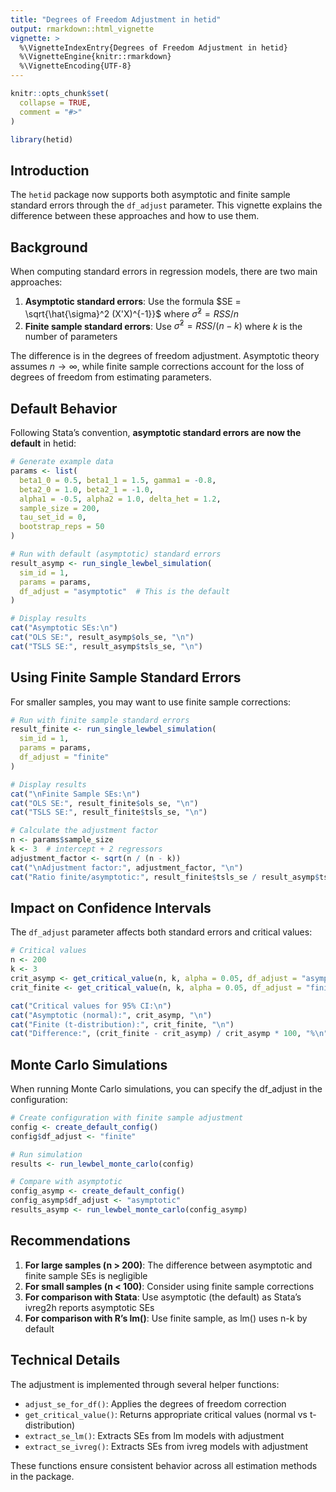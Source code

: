 ```yaml
---
title: "Degrees of Freedom Adjustment in hetid"
output: rmarkdown::html_vignette
vignette: >
  %\VignetteIndexEntry{Degrees of Freedom Adjustment in hetid}
  %\VignetteEngine{knitr::rmarkdown}
  %\VignetteEncoding{UTF-8}
---
```


```r
knitr::opts_chunk$set(
  collapse = TRUE,
  comment = "#>"
)
```

```r
library(hetid)
```

## Introduction

The `hetid` package now supports both asymptotic and finite sample standard errors through the `df_adjust` parameter. This vignette explains the difference between these approaches and how to use them.

## Background

When computing standard errors in regression models, there are two main approaches:

1. **Asymptotic standard errors**: Use the formula $SE = \sqrt{\hat{\sigma}^2 (X'X)^{-1}}$ where $\hat{\sigma}^2 = RSS/n$
2. **Finite sample standard errors**: Use $\hat{\sigma}^2 = RSS/(n-k)$ where $k$ is the number of parameters

The difference is in the degrees of freedom adjustment. Asymptotic theory assumes $n \to \infty$, while finite sample corrections account for the loss of degrees of freedom from estimating parameters.

## Default Behavior

Following Stata's convention, **asymptotic standard errors are now the default** in hetid:

```r
# Generate example data
params <- list(
  beta1_0 = 0.5, beta1_1 = 1.5, gamma1 = -0.8,
  beta2_0 = 1.0, beta2_1 = -1.0,
  alpha1 = -0.5, alpha2 = 1.0, delta_het = 1.2,
  sample_size = 200,
  tau_set_id = 0,
  bootstrap_reps = 50
)

# Run with default (asymptotic) standard errors
result_asymp <- run_single_lewbel_simulation(
  sim_id = 1,
  params = params,
  df_adjust = "asymptotic"  # This is the default
)

# Display results
cat("Asymptotic SEs:\n")
cat("OLS SE:", result_asymp$ols_se, "\n")
cat("TSLS SE:", result_asymp$tsls_se, "\n")
```

## Using Finite Sample Standard Errors

For smaller samples, you may want to use finite sample corrections:

```r
# Run with finite sample standard errors
result_finite <- run_single_lewbel_simulation(
  sim_id = 1,
  params = params,
  df_adjust = "finite"
)

# Display results
cat("\nFinite Sample SEs:\n")
cat("OLS SE:", result_finite$ols_se, "\n")
cat("TSLS SE:", result_finite$tsls_se, "\n")

# Calculate the adjustment factor
n <- params$sample_size
k <- 3  # intercept + 2 regressors
adjustment_factor <- sqrt(n / (n - k))
cat("\nAdjustment factor:", adjustment_factor, "\n")
cat("Ratio finite/asymptotic:", result_finite$tsls_se / result_asymp$tsls_se, "\n")
```

## Impact on Confidence Intervals

The `df_adjust` parameter affects both standard errors and critical values:

```r
# Critical values
n <- 200
k <- 3
crit_asymp <- get_critical_value(n, k, alpha = 0.05, df_adjust = "asymptotic")
crit_finite <- get_critical_value(n, k, alpha = 0.05, df_adjust = "finite")

cat("Critical values for 95% CI:\n")
cat("Asymptotic (normal):", crit_asymp, "\n")
cat("Finite (t-distribution):", crit_finite, "\n")
cat("Difference:", (crit_finite - crit_asymp) / crit_asymp * 100, "%\n")
```

## Monte Carlo Simulations

When running Monte Carlo simulations, you can specify the df_adjust in the configuration:

```r
# Create configuration with finite sample adjustment
config <- create_default_config()
config$df_adjust <- "finite"

# Run simulation
results <- run_lewbel_monte_carlo(config)

# Compare with asymptotic
config_asymp <- create_default_config()
config_asymp$df_adjust <- "asymptotic"
results_asymp <- run_lewbel_monte_carlo(config_asymp)
```

## Recommendations

1. **For large samples (n > 200)**: The difference between asymptotic and finite sample SEs is negligible
2. **For small samples (n < 100)**: Consider using finite sample corrections
3. **For comparison with Stata**: Use asymptotic (the default) as Stata's ivreg2h reports asymptotic SEs
4. **For comparison with R's lm()**: Use finite sample, as lm() uses n-k by default

## Technical Details

The adjustment is implemented through several helper functions:

- `adjust_se_for_df()`: Applies the degrees of freedom correction
- `get_critical_value()`: Returns appropriate critical values (normal vs t-distribution)
- `extract_se_lm()`: Extracts SEs from lm models with adjustment
- `extract_se_ivreg()`: Extracts SEs from ivreg models with adjustment

These functions ensure consistent behavior across all estimation methods in the package.